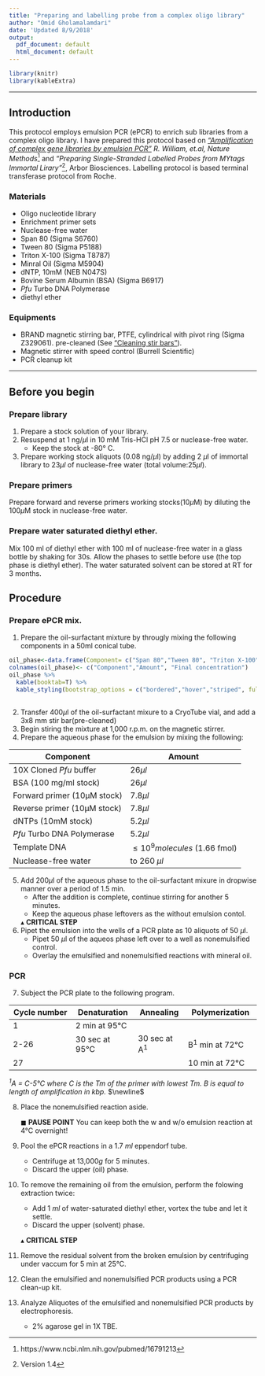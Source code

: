 ```yaml
---
title: "Preparing and labelling probe from a complex oligo library"
author: "Omid Gholamalamdari"
date: 'Updated 8/9/2018'
output:
  pdf_document: default
  html_document: default
---
```


```r
library(knitr)
library(kableExtra)
```

---

## Introduction

This protocol employs emulsion PCR (ePCR) to enrich sub libraries from a complex oligo library. I have prepared this protocol based on [ _"Amplification of complex gene libraries by emulsion PCR"_ ](https://www.ncbi.nlm.nih.gov/pubmed/16791213) _R. William, et.al, Nature Methods_[^1] and _"Preparing Single-Stranded Labelled Probes from MYtags Immortal Lirary"_[^2], Arbor Biosciences.
Labelling protocol is based terminal transferase protocol from Roche. 

### Materials
+ Oligo nucleotide library
+ Enrichment primer sets
+ Nuclease-free water
+ Span 80 (Sigma S6760)
+ Tween 80 (Sigma P5188)
+ Triton X-100 (Sigma T8787)
+ Minral Oil (Sigma M5904)
+ dNTP, 10mM (NEB N047S)
+ Bovine Serum Albumin (BSA) (Sigma B6917)
+ _Pfu_ Turbo DNA Polymerase
+ diethyl ether 


### Equipments
+ BRAND magnetic stirring bar, PTFE, cylindrical with pivot ring (Sigma Z329061). pre-cleaned (See ["Cleaning stir bars"](/cleaning_stir_bars.html)).
+ Magnetic stirrer with speed control (Burrell Scientific)
+ PCR cleanup kit

-----

## Before you begin

### Prepare library
1. Prepare a stock solution of your library. 
2. Resuspend at 1 ng/$\mu$l in 10 mM Tris-HCl pH 7.5 or nuclease-free water. 
    + Keep the stock at -80&deg; C.
3. Prepare working stock aliquots (0.08 ng/$\mu$l) by adding 2 $\mu$l of immortal library to 23$\mu l$ of nuclease-free water (total volume:25$\mu l$).

### Prepare primers
Prepare forward and reverse primers working stocks(10$\mu$M) by diluting the 100$\mu$M stock in nuclease-free water.

### Prepare water saturated diethyl ether.
Mix 100 ml of diethyl ether with 100 ml of nuclease-free water in a glass bottle by shaking for 30s. Allow the phases to settle before use (the top phase is diethyl ether). The water saturated solvent can be stored at RT for 3 months.

## Procedure
### Prepare ePCR mix.
1. Prepare the oil-surfactant mixture by througly mixing the following components in a 50ml conical tube.

```r
oil_phase<-data.frame(Component= c("Span 80","Tween 80", "Triton X-100", "Mineral oil"), Amount=c("2.25ml", "200µl", "25µl", "to 50ml"),Final_conc=c("4.5% (vol/vol)","0.4% (vol/vol)","0.05% (vol/vol)",""))
colnames(oil_phase)<- c("Component","Amount", "Final concentration")
oil_phase %>%
  kable(booktab=T) %>%
  kable_styling(bootstrap_options = c("bordered","hover","striped", full_width = F, position="float-right"))
  
```

2. Transfer 400$\mu$l of the oil-surfactant mixure to a CryoTube vial, and add a 3x8 mm stir bar(pre-cleaned)
3. Begin stiring the mixture at 1,000 r.p.m. on the magnetic stirrer.
4. Prepare the aqueous phase for the emulsion by mixing the following:

| Component | Amount |
| ------| ---- |
|10X Cloned _Pfu_ buffer | 26$\mu l$ |
| BSA (100 mg/ml stock) | 26$\mu l$ |
| Forward primer (10µM stock) | 7.8$\mu l$ |
| Reverse primer (10µM stock) | 7.8$\mu l$ |
| dNTPs (10mM stock) | 5.2$\mu l$ |
| _Pfu_ Turbo DNA Polymerase | 5.2$\mu l$  |
| Template DNA | $\le 10^{9} molecules$ (1.66 fmol)  |
| Nuclease-free water | to 260 $\mu l$ |

5. Add 200$\mu$l of the aqueous phase to the oil-surfactant mixure in dropwise manner over a period of 1.5 min.
    + After the addition is complete, continue stirring for another 5 minutes.
    + Keep the aqueous phase leftovers as the without emulsion contol.
    
    $\blacktriangle$ __CRITICAL STEP__
6. Pipet the emulsion into the wells of a PCR plate as 10 aliquots of 50 $\mu$l.
    + Pipet 50 $\mu$l of the aqueos phase left over to a well as nonemulsified control.
    + Overlay the emulsified and nonemulsified reactions with mineral oil.
    
### PCR
7. Subject the PCR plate to the following program.

| Cycle number | Denaturation | Annealing | Polymerization |
|--------------|--------------|-----------|----------------|
| 1            | 2 min at 95&deg;C |           |                |
| 2-26        | 30 sec at 95&deg;C | 30 sec at A^1^| B^1^ min at 72&deg;C|
| 27          |               |           |  10 min at 72&deg;C|
_^1^A = C-5&deg;C where C is the Tm of the primer with lowest Tm. B is equal to length of amplification in kbp._
$\newline$

8. Place the nonemulsified reaction aside.

    $\blacksquare$ __PAUSE POINT__ You can keep both the w and w/o emulsion reaction at 4&deg;C overnight!

9. Pool the ePCR reactions in a 1.7 $ml$ eppendorf tube.
    + Centrifuge at 13,000$g$ for 5 minutes.
    + Discard the upper (oil) phase.

10. To remove the remaining oil from the emulsion, perform the folowing extraction twice:
    + Add 1 $ml$ of water-saturated diethyl ether, vortex the tube and let it settle.
    + Discard the upper (solvent) phase. 

    $\blacktriangle$ __CRITICAL STEP__

11. Remove the residual solvent from the broken emulsion by centrifuging under vaccum for 5 min at 25&deg;C. 
12. Clean the emulsified and nonemulsified PCR products using a PCR clean-up kit.
13. Analyze Aliquotes of the emulsified and nonemulsified PCR products by electrophoresis.
    + 2% agarose gel in 1X TBE.




[^1]: https://www.ncbi.nlm.nih.gov/pubmed/16791213
[^2]: Version 1.4